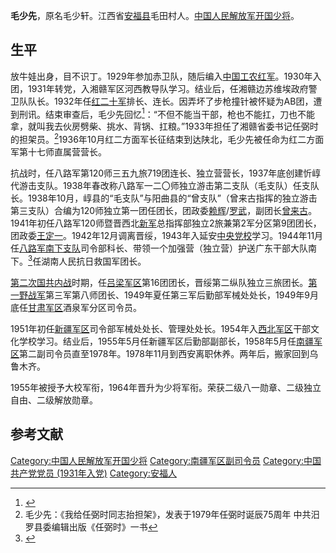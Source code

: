 '''毛少先'''{{BD|1908年|10月|1983年|2月15日}}，原名毛少轩。江西省[[安福县|安福县]]毛田村人。[[中国人民解放军开国少将|中国人民解放军开国少将]]。 

==生平==
放牛娃出身，目不识丁。1929年参加赤卫队，随后编入[[中国工农红军|中国工农红军]]。1930年入团，1931年转党，入湘赣军区河西教导队学习。结业后，任湘赣边苏维埃政府警卫队队长。1932年任[[红二十军|红二十军]]排长、连长。因弄坏了步枪撞针被怀疑为AB团，遭到刑讯。结束审查后，毛少先回忆<ref>{{Cite web |url=http://jx.ifeng.com/humanity/jm/detail_2014_12/02/3231566_0.shtml |title=张颖：“江西毛少先抬着任弼时走完长征”，来源：《江西晨报》，2014年12月02日  |accessdate=2020年7月18日 |archive-date=2020年7月18日 |archive-url=https://web.archive.org/web/20200718161108/http://jx.ifeng.com/humanity/jm/detail_2014_12/02/3231566_0.shtml |dead-url=no }}</ref>：“不但不能当干部，枪也不能扛，刀也不能拿，就叫我去伙房劈柴、挑水、背锅、扛粮。”1933年担任了湘赣省委书记任弼时的担架员。<ref>毛少先：《我给任弼时同志抬担架》，发表于1979年任弼时诞辰75周年 中共汨罗县委编辑出版《任弼时》一书</ref>1936年10月红二方面军长征结束到达陕北，毛少先被任命为红二方面军第十七师直属营营长。

抗战时，任八路军第120师三五九旅719团连长、独立营营长，1937年底创建忻崞代游击支队。1938年春改称八路军一二〇师独立游击第二支队（毛支队）任支队长。1938年10月，崞县的“毛支队”与阳曲县的“曾支队”（曾来古指挥的独立游击第三支队）合编为120师独立第一团任团长，团政委[[赖辉|赖辉]]/[[罗武|罗武]]，副团长[[曾来古|曾来古]]。1941年初任八路军120师暨晋西北[[山西新军|新军]]总指挥部独立2旅兼第2军分区第9团团长，团政委[[王定一|王定一]]。1942年12月调离晋绥，1943年入延安[[中央党校|中央党校]]学习。1944年11月任[[八路军南下支队|八路军南下支队]]司令部科长、带领一个加强营（独立营）护送广东干部大队南下。<ref>{{Cite web |url=http://www.doc88.com/p-6428654839132.html |title=叶青松：“毛少先：抬着任弼时走完长征的开国少将”，《党史博览》，2012年第12期 |accessdate=2020-07-18 |archive-date=2020-07-18 |archive-url=https://web.archive.org/web/20200718214635/http://www.doc88.com/p-6428654839132.html |dead-url=no }}</ref>任湖南人民抗日救国军团长。
    
[[第二次国共内战|第二次国共内战]]时期，任[[吕梁军区|吕梁军区]]第16团团长，晋绥第二纵队独立三旅团长。[[第一野战军|第一野战军]]第三军第八师团长、1949年夏任第三军后勤部军械处处长，1949年9月底任[[甘肃军区|甘肃军区]]酒泉军分区司令员。

1951年初任[[新疆军区|新疆军区]]司令部军械处处长、管理处处长。1954年入[[西北军区|西北军区]]干部文化学校学习。结业后，1955年5月任新疆军区后勤部副部长，1958年5月任[[南疆军区|南疆军区]]第二副司令员直至1978年。1978年11月到西安离职休养。两年后，搬家回到乌鲁木齐。
    
1955年被授予大校军衔，1964年晋升为少将军衔。荣获二级八一勋章、二级独立自由、二级解放勋章。
==参考文献==
<references/>
[[Category:中国人民解放军开国少将|Category:中国人民解放军开国少将]]
[[Category:南疆军区副司令员|Category:南疆军区副司令员]]
[[Category:中国共产党党员_(1931年入党)|Category:中国共产党党员 (1931年入党)]]
[[Category:安福人|Category:安福人]]